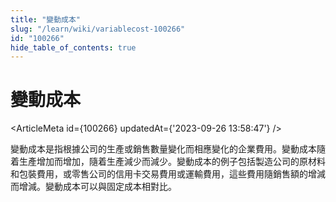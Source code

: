 ```yaml
---
title: "變動成本"
slug: "/learn/wiki/variablecost-100266"
id: "100266"
hide_table_of_contents: true
---
```



# 變動成本

<ArticleMeta id={100266} updatedAt={'2023-09-26 13:58:47'} />
<div className='border-solid border-b border-t-0 my-4 border-[var(--ifm-color-gray-300)]' />

變動成本是指根據公司的生產或銷售數量變化而相應變化的企業費用。變動成本隨着生產增加而增加，隨着生產減少而減少。變動成本的例子包括製造公司的原材料和包裝費用，或零售公司的信用卡交易費用或運輸費用，這些費用隨銷售額的增減而增減。變動成本可以與固定成本相對比。
